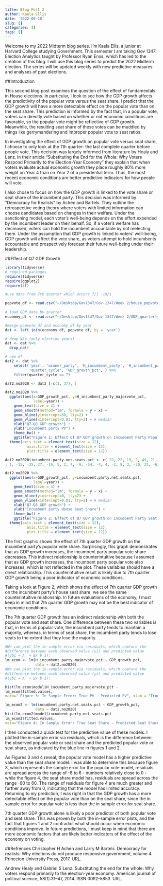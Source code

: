 ```yaml
---
title: Blog Post 2
author: Kaela Ellis
date: '2022-09-18'
slug: []
categories: []
tags: []
---
```

Welcome to my 2022 Midterm blog series. I’m Kaela Ellis, a junior at Harvard College studying Government. This semester I am taking Gov 1347: Election Analytics taught by Professor Ryan Enos, which has led to the creation of this blog. I will use this blog series to predict the 2022 Midterm election. The series will be updated weekly with new predictive measures and analyses of past elections.

##Introduction

This second blog post examines the question of the effect of fundamentals in House elections. In particular, I look to see how the GDP growth affects the predictivity of the popular vote versus the seat share. I predict that the GDP growth will have a more detectable effect on the popular vote than on the seat share. This prediction is informed by the fact that, in a popular vote, voters can directly vote based on whether or not economic conditions are favorable, so the popular vote might be reflective of GDP growth. Meanwhile, the resulting seat share of these votes can be muddled by things like gerrymandering and improper popular vote to seat ratios.  

In investigating the effect of GDP growth on popular vote versus seat share, I choose to only look at the 7th quarter- the last complete quarter before people vote. This decision was largely informed from literature by Healy and Lenz. In their article “Substituting the End for the Whole: Why Voters Respond Primarily to the Election-Year Economy” they explain that when voters evaluate actual economic growth they place roughly 80% more weight on Year 4 than on Year 2 of a presidential term. Thus, the most recent economic conditions are better predictive indicators for how people will vote. 

I also chose to focus on how the GDP growth is linked to the vote share or seat share of the incumbent party. This decision was informed by “Democracy for Realists” by Achen and Bartels. They outline the retrospective voting theory where voters with limited information can choose candidates based on changes in their welfare. Under the sanctioning model, each voter’s well-being depends on the effort expended by the incumbent leader on their behalf. So, if a voter’s welfare has decreased, voters can hold the incumbent accountable by not reelecting them. Under the assumption that GDP growth is linked to voters' well-being, GDP growth will affect the vote share, as voters attempt to hold incumbents accountable and prospectively forecast their future well-being under their leadership.  

##Effect of Q7 GDP Growth

```r
library(tidyverse)
# required packages 
require(tidyverse)
require(ggplot2)
require(sf)

#use data from 7th quarter which occurs 7/1 -10/1

popvote_df <- read.csv("~/Desktop/Gov1347/Gov-1347/Week 2/house_popvote_seats.csv") 
                                                   
# load GDP data by quarter
economy_df <- read.csv("~/Desktop/Gov1347/Gov-1347/Week 2/GDP_quarterly.csv")

#merge popvote_df and economy_df by year
dat <- left_join(economy_df, popvote_df, by = 'year')

# drop NAs (only election years)
dat <- dat %>%
  drop_na()

# new df
dat2 <- dat %>% 
    select('year', 'winner_party', 'H_incumbent_party', 'H_incumbent_party_majorvote_pct', 
           'quarter_cycle', 'GDP_growth_pct', ) %>%
    filter(quarter_cycle == 7)  

dat2.no2020 <- dat2 [-c(1, 37), ]

dat2.no2020 %>%
  ggplot(aes(x=GDP_growth_pct, y=H_incumbent_party_majorvote_pct,
             label=year)) + 
    geom_text(size = 4) +
    geom_smooth(method="lm", formula = y ~ x) +
    geom_hline(yintercept=50, lty=2) +
    geom_vline(xintercept=0.01, lty=2) + # median
    xlab("Q7-Q8 GDP growth") +
    ylab("Incumbent party PV") +
    theme_bw() +
    ggtitle("Figure 1: Effect of Q7 GDP growth on Incumbent Party Popular Vote Share") +
  theme(axis.text = element_text(size = 12),
          axis.title = element_text(size = 12),
          plot.title = element_text(size = 12))
```

```r
dat2.no2020$incumbent.party.net.seats.pct <- c(-29, 22, 19, 2, 49,-21, -4, 37, -47, -5, 12, -13, 49
, 1, -15, -35, 27, -16, 5, 2, 7, -9, -54, -4, 4, -2, 8, 3, -30, 23, -63, -8, -12, -6, -42)

dat2.no2020 %>%
  ggplot(aes(x=GDP_growth_pct, y=incumbent.party.net.seats.pct,
             label=year)) + 
    geom_text(size = 4) +
    geom_smooth(method="lm", formula = y ~ x) +
    geom_hline(yintercept=0, lty=2) +
    geom_vline(xintercept=0.01, lty=2) + # median
    xlab("Q7-Q8 GDP growth") +
    ylab("Incumbent party House Seat Share") +
    theme_bw() +
    ggtitle("Figure 2: Effect of Q7 GDP growth on Incumbent Party Seat Share") +
  theme(axis.text = element_text(size = 12),
          axis.title = element_text(size = 12),
          plot.title = element_text(size = 12))
```
The first graphic shows the effect of 7th quarter GDP growth on the incumbent party’s popular vote share. Surprisingly, this graph demonstrates that as GDP growth increases, the incumbent party popular vote share decreases. This indirect relationship is counterintuitive because I assumed that as GDP growth increases, the incumbent party popular vote also increases, which is not reflected in the plot. These variables should have a direct relationship. This counterintuitive result is likely due to 7th quarter GDP growth being a poor indicator of economic conditions.

Taking a look at Figure 2, which shows the effect of 7th quarter GDP growth on the incumbent party’s house seat share, we see the same counterintuitive relationship. In future evaluations of the economy, I must keep in mind that 7th quarter GDP growth may not be the best indicator of economic conditions. 

The 7th quarter GDP growth has an indirect relationship with both the popular vote and seat share. One difference between these two variables is that, in terms of popular vote, the incumbent party tends to maintain a majority, whereas, in terms of seat share, the incumbent party tends to lose seats to the extent that they lose the majority. 


```r
#We can plot the in-sample error via residuals, which capture the
#difference between each observed value (yi) and predicted value
#(ybi = Aˆ + Bx b i):
lm_econ <- lm(H_incumbent_party_majorvote_pct ~ GDP_growth_pct, 
              data = dat2.no2020)
#We can plot the in-sample error via residuals, which capture the
#difference between each observed value (yi) and predicted value
#(ybi = Aˆ + Bx b i):

hist(lm_econ$model$H_incumbent_party_majorvote_pct -
lm_econ$fitted.values,
main=" Figure 3: In Sample Error: True PV - Predicted PV", xlab = "True Incumebent Party PV - Predicted Incumebent Party PV")
```

```r
lm_econ2 <- lm(incumbent.party.net.seats.pct ~ GDP_growth_pct, 
              data = dat2.no2020)
hist(lm_econ2$model$incumbent.party.net.seats.pct -
lm_econ2$fitted.values,
main="Figure 4: In Sample Error: True Seat Share - Predicted Seat Share", xlab = "True Incumebent Party Seat Share - Predicted Incumebent Party Seat Share")
```
I then conducted a quick test for the predictive value of these models. I plotted the in-sample error via residuals, which is the difference between the observed popular vote or seat share and the predicted popular vote or seat share, as indicated by the blue line in figures 1 and 2. 

As Figures 3 and 4 reveal, the popular vote model has a higher predictive value than the seat share model. I was able to determine this because figure 3, which represents the sample error for the popular vote model, residuals are spread across the range of -8 to 6 - numbers relatively close to 0 - while the figure 4, the seat share model has, residuals are spread across the range -60 to 60. The range of residuals for figure 4 are much greater and further away from 0, indicating that the model has limited accuracy. Returning to my prediction, I was right in that the GDP growth has a more detectable effect on the popular vote than on the seat share, since the in sample error for popular vote is less than the in sample error for seat share. 

7th quarter GDP growth alone is likely a poor predictor of both popular vote and seat share. This was proven by both the in-sample error plots, and the fact that figures 1 and 2 contradict what should occur when economic conditions improve. In future predictions, I must keep in mind that there are more economic factors that are likely better indicators of the effect of the economy on voting. 

##Refrences
Christopher H Achen and Larry M Bartels. Democracy for realists: Why elections do not
produce responsive government, volume 4. Princeton University Press, 2017. URL.

Andrew Healy and Gabriel S Lenz. Substituting the end for the whole: Why voters respond
primarily to the election-year economy. American journal of political science, 58(1):31–47, 2014. ISSN 0092-5853. URL.